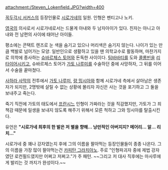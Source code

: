 attachment:/Steven_Lokenfield.JPG?width=400

[[꼭두각시 서커스]]의 등장인물로 [[시로가네]]의 일원. 인형은 펜티고나 노키.

[[영국]]의 의사로서 시로가네로서는 드물게 아내와 두 남자아이가 있다. 친자는 아니고 아내와 전 남편의 사이에 태어난 아이들.

평소에는 콘택트 렌즈로 눈 색을 숨기고 있으나 머리색은 숨기지 않는다. 나이가 있는 만큼 백발로 넘어가는 모양. 일반인으로 생활하고 있을 땐 의학교수로 활동하며, 마찬가지로 의학에 종사하는 [[슈바르체스 토어]]와 돈독한 사이이다. [[팀바바티]]를 도와 [[콜롬빈]]을 [[리타이어]]시키고, 슈바르체스 토어가 [[가토 나루미]]를 수술하던 중에 사망하자, 그 뒤를 이어서 수술을 끝마쳤다.

[[사하라 사막]]의 전투에서 [[가토 나루미]], [[량 밍시아]]와 함께 시로가네 측에서 살아남은 생존자가 되지만, 2명밖에 살릴 수 없는 상황에 몰리자 자신은 사는 것을 포기하고 그 둘을 보내주고 죽는다.

죽기 직전에 가토의 태도에서 [[프란시느]] 인형이 가짜라는 것을 직감했지만, 가토가 그 죄책감 때문에 일생을 보내지 않도록 해주기 위해서 모른 척하고 그와 밍시아를 탈출시킨다.

유언은 '''"시로가네 최후의 한 발은 저 별을 향해... 낭만적인 아버지지? 메어리... 알... 리치..."'''

시로가네 중 꽤나 강자였는지 후에 그의 이름을 팔아먹는 등장인물들이 종종 나온다. 그의 이름을 가장 많이 팔아먹는건 [[카피탄 그라치아노]]. 주로 "인형파괴자 중에 제법 강자였던 로컨필드였지만 어쩌고 저쩌고."가 주 패턴. ~~그리고 저 대사 직후에는 마사루에게 발리는 것 까지가 완성이다.~~

